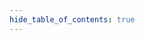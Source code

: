 ```yaml
---
hide_table_of_contents: true
---
```



<head>
  <title>{content.meta.title}</title>
  <meta property="og:description" content={metacontent.description} />
  <meta name="description" content={metacontent.description} />
  <meta property="og:title" content={content.meta.title} />
  <meta
    property="og:url"
    content={'https://developer.tbd.website/' + content.meta.path}
  />
  <link
    rel="apple-touch-icon"
    href="https://developer.tbd.website/img/tbd-fav-icon-main.png"
  />
</head>

<div className="prose prose-pink">

<Heading />

<Content />

<Divider type="slash" />

</div>
